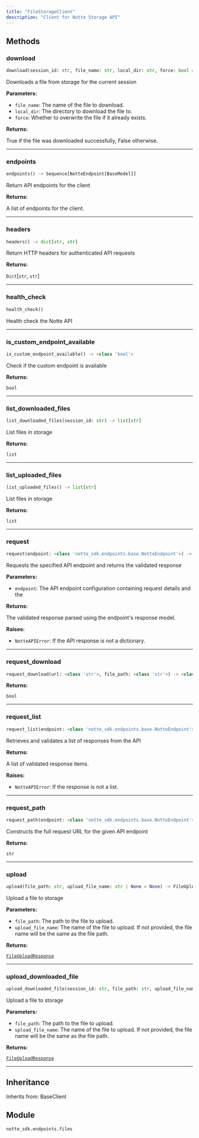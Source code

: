 ```yaml
---
title: "FileStorageClient"
description: "Client for Notte Storage API"
---
```




## Methods

### download

```python
download(session_id: str, file_name: str, local_dir: str, force: bool = False) -> bool
```

Downloads a file from storage for the current session

**Parameters:**

- `file_name`: The name of the file to download.
- `local_dir`: The directory to download the file to.
- `force`: Whether to overwrite the file if it already exists.

**Returns:**

True if the file was downloaded successfully, False otherwise.

---

### endpoints

```python
endpoints() -> Sequence[NotteEndpoint[BaseModel]]
```

Return API endpoints for the client

**Returns:**

A list of endpoints for the client.

---

### headers

```python
headers() -> dict[str, str]
```

Return HTTP headers for authenticated API requests

**Returns:**

`Dict`[`str`, `str`]

---

### health_check

```python
health_check()
```

Health check the Notte API

---

### is_custom_endpoint_available

```python
is_custom_endpoint_available() -> <class 'bool'>
```

Check if the custom endpoint is available

**Returns:**

`bool`

---

### list_downloaded_files

```python
list_downloaded_files(session_id: str) -> list[str]
```

List files in storage

**Returns:**

`list`

---

### list_uploaded_files

```python
list_uploaded_files() -> list[str]
```

List files in storage

**Returns:**

`list`

---

### request

```python
request(endpoint: <class 'notte_sdk.endpoints.base.NotteEndpoint'>) -> +TResponse
```

Requests the specified API endpoint and returns the validated response

**Parameters:**

- `endpoint`: The API endpoint configuration containing request details and the

**Returns:**

The validated response parsed using the endpoint's response model.

**Raises:**

- `NotteAPIError`: If the API response is not a dictionary.

---

### request_download

```python
request_download(url: <class 'str'>, file_path: <class 'str'>) -> <class 'bool'>
```

**Returns:**

`bool`

---

### request_list

```python
request_list(endpoint: <class 'notte_sdk.endpoints.base.NotteEndpoint'>) -> collections.abc.Sequence[+TResponse]
```

Retrieves and validates a list of responses from the API

**Returns:**

A list of validated response items.

**Raises:**

- `NotteAPIError`: If the response is not a list.

---

### request_path

```python
request_path(endpoint: <class 'notte_sdk.endpoints.base.NotteEndpoint'>) -> <class 'str'>
```

Constructs the full request URL for the given API endpoint

**Returns:**

`str`

---

### upload

```python
upload(file_path: str, upload_file_name: str | None = None) -> FileUploadResponse
```

Upload a file to storage

**Parameters:**

- `file_path`: The path to the file to upload.
- `upload_file_name`: The name of the file to upload. If not provided, the file name will be the same as the file path.

**Returns:**

[`FileUploadResponse`](../misc/fileuploadresponse)

---

### upload_downloaded_file

```python
upload_downloaded_file(session_id: str, file_path: str, upload_file_name: str | None = None) -> FileUploadResponse
```

Upload a file to storage

**Parameters:**

- `file_path`: The path to the file to upload.
- `upload_file_name`: The name of the file to upload. If not provided, the file name will be the same as the file path.

**Returns:**

[`FileUploadResponse`](../misc/fileuploadresponse)

---


## Inheritance

Inherits from: BaseClient


## Module

`notte_sdk.endpoints.files`
